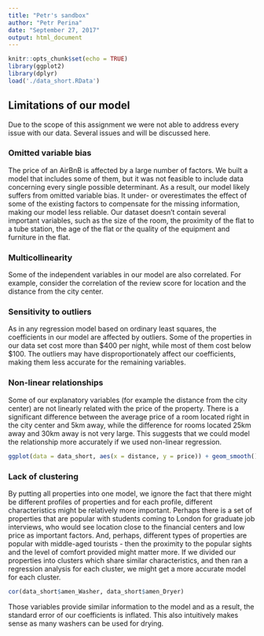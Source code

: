 ```yaml
---
title: "Petr's sandbox"
author: "Petr Perina"
date: "September 27, 2017"
output: html_document
---
```


```r
knitr::opts_chunk$set(echo = TRUE)
library(ggplot2)
library(dplyr)
load('./data_short.RData')
```
## Limitations of our model

Due to the scope of this assignment we were not able to address every issue with our data. Several issues and will be discussed here.

### Omitted variable bias
The price of an AirBnB is affected by a large number of factors. We built a model that includes some of them, but it was not feasible to include data concerning every single possible determinant. As a result, our model likely suffers from omitted variable bias. It under- or overestimates the effect of some of the existing factors to compensate for the missing information, making our model less reliable. Our dataset doesn't contain several important variables, such as the size of the room, the proximity of the flat to a tube station, the age of the flat or the quality of the equipment and furniture in the flat.

### Multicollinearity
Some of the independent variables in our model are also correlated. For example, consider the correlation of the review score for location and the distance from the city center.

### Sensitivity to outliers

As in any regression model based on ordinary least squares, the coefficients in our model are affected by outliers. Some of the properties in our data set cost more than \$400 per night, while most of them cost below \$100. The outliers may have disproportionately affect our coefficients, making them less accurate for the remaining variables.

### Non-linear relationships

Some of our explanatory variables (for example the distance from the city center) are not linearly related with the price of the property. There is a significant difference between the average price of a room located right in the city center and 5km away, while the difference for rooms located 25km away and 30km away is not very large. This suggests that we could model the relationship more accurately if we used non-linear regression.

```r
ggplot(data = data_short, aes(x = distance, y = price)) + geom_smooth()
```

### Lack of clustering

By putting all properties into one model, we ignore the fact that there might be different profiles of properties and for each profile, different characteristics might be relatively more important. Perhaps there is a set of properties that are popular with students coming to London for graduate job interviews, who would see location close to the financial centers and low price as important factors. And, perhaps, different types of properties are popular with middle-aged tourists - then the proximity to the popular sights and the level of comfort provided might matter more. If we divided our properties into clusters which share similar characteristics, and then ran a regression analysis for each cluster, we might get a more accurate model for each cluster.


```r
cor(data_short$amen_Washer, data_short$amen_Dryer)
```

Those variables provide similar information to the model and as a result, the standard error of our coefficients is inflated. This also intuitively makes sense as many washers can be used for drying.


